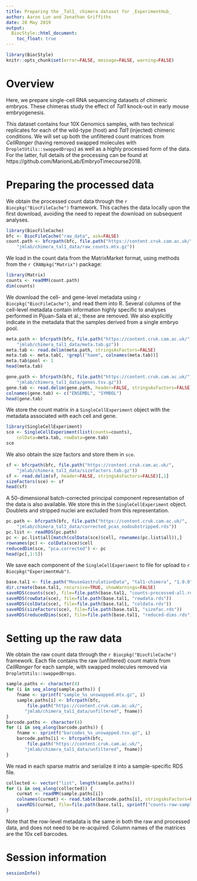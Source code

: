 ```yaml
---
title: Preparing the _Tal1_ chimera dataset for _ExperimentHub_
author: Aaron Lun and Jonathan Griffiths
date: 28 May 2019
output:
  BiocStyle::html_document:
    toc_float: true
---
```


```r
library(BiocStyle)
knitr::opts_chunk$set(error=FALSE, message=FALSE, warning=FALSE)
```

# Overview

Here, we prepare single-cell RNA sequencing datasets of chimeric embryos.
These chimeras study the effect of _Tal1_ knock-out in early mouse embryogenesis.

This dataset contains four 10X Genomics samples, with two technical replicates for each of the wild-type (host) and _Tal1_ (injected) chimeric conditions.
We will set up both the unfiltered count matrices from _CellRanger_ (having removed swapped molecules with `DropletUtils::swappedDrops`) as well as a highly processed form of the data.
For the latter, full details of the processing can be found at https://github.com/MarioniLab/EmbryoTimecourse2018.

# Preparing the processed data

We obtain the processed count data through the `r Biocpkg("BiocFileCache")` framework.
This caches the data locally upon the first download, avoiding the need to repeat the download on subsequent analyses.

```r
library(BiocFileCache)
bfc <- BiocFileCache("raw_data", ask=FALSE)
count.path <- bfcrpath(bfc, file.path("https://content.cruk.cam.ac.uk/",
    "jmlab/chimera_tal1_data/raw_counts.mtx.gz"))
```

We load in the count data from the MatrixMarket format, using methods from the `r CRANpkg("Matrix")` package:

```r
library(Matrix)
counts <- readMM(count.path)
dim(counts)
```

We download the cell- and gene-level metadata using `r Biocpkg("BiocFileCache")`, and read them into R.
Several columns of the cell-level metadata contain information highly specific to analyses performed in Pijuan-Sala et al.; these are removed.
We also explicitly indicate in the metadata that the samples derived from a single embryo pool.

```r
meta.path <- bfcrpath(bfc, file.path("https://content.cruk.cam.ac.uk/",
    "jmlab/chimera_tal1_data/meta.tab.gz"))
meta.tab <- read.delim(meta.path, stringsAsFactors=FALSE)
meta.tab <- meta.tab[, !grepl("haem", colnames(meta.tab))]
meta.tab$pool <- 1
head(meta.tab)

gene.path <- bfcrpath(bfc, file.path("https://content.cruk.cam.ac.uk/",
    "jmlab/chimera_tal1_data/genes.tsv.gz"))
gene.tab <- read.delim(gene.path, header=FALSE, stringsAsFactors=FALSE)
colnames(gene.tab) <- c("ENSEMBL", "SYMBOL")
head(gene.tab)
```

We store the count matrix in a `SingleCellExperiment` object with the metadata associated with each cell and gene.

```r
library(SingleCellExperiment)
sce <- SingleCellExperiment(list(counts=counts), 
    colData=meta.tab, rowData=gene.tab)
sce
```

We also obtain the size factors and store them in `sce`.

```r
sf <- bfcrpath(bfc, file.path("https://content.cruk.cam.ac.uk/",
    "jmlab/chimera_tal1_data/sizefactors.tab.gz"))
sf <- read.delim(sf, header=FALSE, stringsAsFactors=FALSE)[,1]
sizeFactors(sce) <- sf
head(sf)
```

A 50-dimensional batch-corrected principal component representation of the data is also available.
We store this in the `SingleCellExperiment` object.
Doublets and stripped nuclei are excluded from this representation.

```r
pc.path <- bfcrpath(bfc, file.path("https://content.cruk.cam.ac.uk/",
    "jmlab/chimera_tal1_data/corrected_pcas_nodoubstripped.rds"))
pc.list <- readRDS(pc.path)
pc <- pc.list$all[match(colData(sce)$cell, rownames(pc.list$all)),]
rownames(pc) <- colData(sce)$cell
reducedDim(sce, "pca.corrected") <- pc
head(pc[,1:5])
```

We save each component of the `SingleCellExperiment` to file for upload to `r Biocpkg("ExperimentHub")`.

```r
base.tal1 <- file.path("MouseGastrulationData", "tal1-chimera", "1.0.0")
dir.create(base.tal1, recursive=TRUE, showWarnings=FALSE)
saveRDS(counts(sce), file=file.path(base.tal1, "counts-processed-all.rds"))
saveRDS(rowData(sce), file=file.path(base.tal1, "rowdata.rds"))
saveRDS(colData(sce), file=file.path(base.tal1, "coldata.rds"))
saveRDS(sizeFactors(sce), file=file.path(base.tal1, "sizefac.rds"))
saveRDS(reducedDims(sce), file=file.path(base.tal1, "reduced-dims.rds"))
```

# Setting up the raw data

We obtain the raw count data through the `r Biocpkg("BiocFileCache")` framework.
Each file contains the raw (unfiltered) count matrix from _CellRanger_ for each sample, with swapped molecules removed via `DropletUtils::swappedDrops`.

```r
sample.paths <- character(4)
for (i in seq_along(sample.paths)) {
    fname <- sprintf("sample_%s_unswapped.mtx.gz", i)
    sample.paths[i] <- bfcrpath(bfc, 
        file.path("https://content.cruk.cam.ac.uk/",
       "jmlab/chimera_tal1_data/unfiltered", fname))
}
barcode.paths <- character(4)
for (i in seq_along(barcode.paths)) {
    fname <- sprintf("barcodes_%s_unswapped.tsv.gz", i)
    barcode.paths[i] <- bfcrpath(bfc, 
        file.path("https://content.cruk.cam.ac.uk/",
       "jmlab/chimera_tal1_data/unfiltered", fname))
}
```

We read in each sparse matrix and serialize it into a sample-specific RDS file.

```r
collected <- vector("list", length(sample.paths))
for (i in seq_along(collected)) {
    curmat <- readMM(sample.paths[i])
    colnames(curmat) <- read.table(barcode.paths[i], stringsAsFactors=FALSE)[,1]
    saveRDS(curmat, file=file.path(base.tal1, sprintf("counts-raw-sample%i.rds", i)))
}
```

Note that the row-level metadata is the same in both the raw and processed data, and does not need to be re-acquired.
Column names of the matrices are the 10x cell barcodes.

# Session information

```r
sessionInfo()
```

